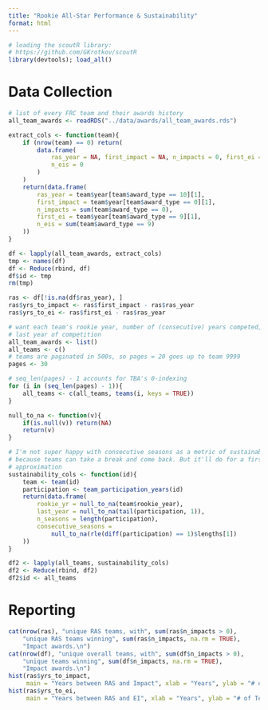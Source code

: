 ```yaml
---
title: "Rookie All-Star Performance & Sustainability"
format: html
---
```


```r
# loading the scoutR library: 
# https://github.com/GKrotkov/scoutR
library(devtools); load_all()
```

# Data Collection

```r
# list of every FRC team and their awards history
all_team_awards <- readRDS("../data/awards/all_team_awards.rds")

extract_cols <- function(team){
    if (nrow(team) == 0) return(
        data.frame(
            ras_year = NA, first_impact = NA, n_impacts = 0, first_ei = NA,
            n_eis = 0
        )
    )
    return(data.frame(
        ras_year = team$year[team$award_type == 10][1], 
        first_impact = team$year[team$award_type == 0][1],
        n_impacts = sum(team$award_type == 0),
        first_ei = team$year[team$award_type == 9][1],
        n_eis = sum(team$award_type == 9)
    ))
}

df <- lapply(all_team_awards, extract_cols)
tmp <- names(df)
df <- Reduce(rbind, df)
df$id <- tmp
rm(tmp)

ras <- df[!is.na(df$ras_year), ]
ras$yrs_to_impact <- ras$first_impact - ras$ras_year
ras$yrs_to_ei <- ras$first_ei - ras$ras_year
```

```r
# want each team's rookie year, number of (consecutive) years competed, 
# last year of competition
all_team_awards <- list()
all_teams <- c()
# teams are paginated in 500s, so pages = 20 goes up to team 9999
pages <- 30

# seq_len(pages) - 1 accounts for TBA's 0-indexing
for (i in (seq_len(pages) - 1)){
    all_teams <- c(all_teams, teams(i, keys = TRUE))
}

null_to_na <- function(v){
    if(is.null(v)) return(NA)
    return(v)
}

# I'm not super happy with consecutive seasons as a metric of sustainability, 
# because teams can take a break and come back. But it'll do for a first
# approximation
sustainability_cols <- function(id){
    team <- team(id)
    participation <- team_participation_years(id)
    return(data.frame(
        rookie_yr = null_to_na(team$rookie_year), 
        last_year = null_to_na(tail(participation, 1)),
        n_seasons = length(participation), 
        consecutive_seasons = 
            null_to_na(rle(diff(participation) == 1)$lengths[1])
    ))
}

df2 <- lapply(all_teams, sustainability_cols)
df2 <- Reduce(rbind, df2)
df2$id <- all_teams

```

# Reporting

```r
cat(nrow(ras), "unique RAS teams, with", sum(ras$n_impacts > 0), 
    "unique RAS teams winning", sum(ras$n_impacts, na.rm = TRUE), 
    "Impact awards.\n")
cat(nrow(df), "unique overall teams, with", sum(df$n_impacts > 0), 
    "unique teams winning", sum(df$n_impacts, na.rm = TRUE), 
    "Impact awards.\n")
hist(ras$yrs_to_impact, 
     main = "Years between RAS and Impact", xlab = "Years", ylab = "# of Teams")
hist(ras$yrs_to_ei, 
     main = "Years between RAS and EI", xlab = "Years", ylab = "# of Teams")
```

